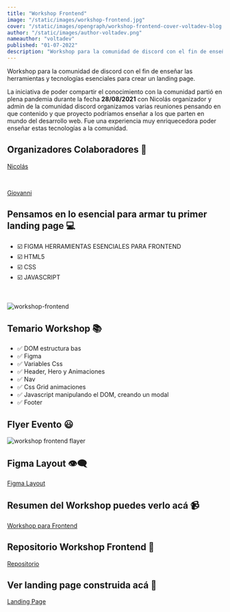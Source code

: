 ```yaml
---
title: "Workshop Frontend"
image: "/static/images/workshop-frontend.jpg"
cover: "/static/images/opengraph/workshop-frontend-cover-voltadev-blog.jpg"
author: "/static/images/author-voltadev.png"
nameauthor: "voltadev"
published: "01-07-2022"
description: "Workshop para la comunidad de discord con el fin de enseñar las herramientas y tecnologías esenciales para crear un landing page"
---
```


Workshop para la comunidad de discord con el fin de enseñar las herramientas y tecnologías esenciales para crear un landing page.

La iniciativa de poder compartir el conocimiento con la comunidad partió en plena pandemia durante la fecha **28/08/2021** con Nicolás organizador y admin de la comunidad discord organizamos varias reuniones pensando en que contenido
y que proyecto podríamos enseñar a los que parten en mundo del desarrollo web.
Fue una experiencia muy enriquecedora poder enseñar estas tecnologías a la comunidad.

## Organizadores Colaboradores 🌟

[Nicolás](https://github.com/makoto2711)

<br />

[Giovanni](https://github.com/volta2016)

## Pensamos en lo esencial para armar tu primer landing page 💻

- <span className="list-icon">☑️ </span> FIGMA HERRAMIENTAS ESENCIALES PARA FRONTEND
- <span className="list-icon">☑️ </span> HTML5
- <span className="list-icon">☑️ </span> CSS
- <span className="list-icon">☑️ </span> JAVASCRIPT

<br />

![workshop-frontend](/static/images/workshop-frontend-up.gif "workshop-frontend")

## Temario Workshop 📚

- <span className="list-icon">✅ </span> DOM estructura bas
- <span className="list-icon">✅ </span> Figma
- <span className="list-icon">✅ </span> Variables Css
- <span className="list-icon">✅ </span> Header, Hero y Animaciones
- <span className="list-icon">✅ </span> Nav
- <span className="list-icon">✅ </span> Css Grid animaciones
- <span className="list-icon">✅ </span> Javascript manipulando el DOM, creando un
  modal
- <span className="list-icon">✅ </span> Footer

## Flyer Evento 😃

![workshop frontend flayer](/static/images/flyer-workshop-2.jpg "workshop frontend flayer")

## Figma Layout 👁️‍🗨️

[Figma Layout](https://www.figma.com/file/EQBLoL6ZqAmjpu5K0kaeHz/taller?node-id=3%3A3)

## Resumen del Workshop puedes verlo acá 📹

[Workshop para Frontend](https://youtu.be/vmQpLWuJeZ8)

## Repositorio Workshop Frontend 🔗

[Repositorio](https://github.com/volta2016/taller)

## Ver landing page construida acá 👀

[Landing Page](https://workshop-frontenddiscord.netlify.app/)

